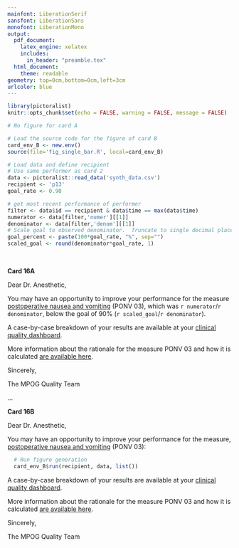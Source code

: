 ```yaml
---
mainfont: LiberationSerif
sansfont: LiberationSans
monofont: LiberationMono
output: 
  pdf_document:
    latex_engine: xelatex
    includes:
      in_header: "preamble.tex"
  html_document:
    theme: readable
geometry: top=0cm,bottom=0cm,left=3cm
urlcolor: blue
---
```


```r
library(pictoralist)
knitr::opts_chunk$set(echo = FALSE, warning = FALSE, message = FALSE)

# No figure for card A

# Load the source code for the figure of card B
card_env_B <- new.env()
source(file='fig_single_bar.R', local=card_env_B)

# Load data and define recipient
# Use same performer as card 2
data <- pictoralist::read_data('synth_data.csv')
recipient <- 'p13'
goal_rate <- 0.90

# get most recent performance of performer
filter <- data$id == recipient & data$time == max(data$time)
numerator <- data[filter,'numer'][[1]]
denominator <- data[filter,'denom'][[1]]
# Scale goal to observed denominator.  Truncate to single decimal place
goal_percent <- paste(100*goal_rate, "%", sep="")
scaled_goal <- round(denominator*goal_rate, 1)
```

<!-- CARD 16A -->
\vspace{2.0cm}\ 

**Card 16A**

Dear Dr. Anesthetic,

You may have an opportunity to improve your performance for the measure [postoperative nausea and vomiting](https://mpog.org/files/quality/measures/ponv-03_spec.pdf) (PONV 03), which was `r numerator`/`r denominator`, below the goal of 90% (`r scaled_goal`/`r denominator`).

A case-by-case breakdown of your results are available at your [clinical quality dashboard](https://www.aspirecqi.org/HIEBus/identityserver/local/login?signInId=2b0fc382a1904b699377c926723c9eb4).

More information about the rationale for the measure PONV 03 and how it is calculated [are available here](https://spec.mpog.org/Spec/Public/33).

Sincerely,

The MPOG Quality Team
  
\vspace{8.0cm} 
...
\vspace{1.0cm} 

<!-- CARD 16B -->
**Card 16B**

Dear Dr. Anesthetic,

You may have an opportunity to improve your performance for the measure, [postoperative nausea and vomiting](https://mpog.org/files/quality/measures/ponv-03_spec.pdf) (PONV 03):

```r
  # Run figure generation
  card_env_B$run(recipient, data, list())
```

A case-by-case breakdown of your results are available at your [clinical quality dashboard](https://www.aspirecqi.org/HIEBus/identityserver/local/login?signInId=2b0fc382a1904b699377c926723c9eb4).

More information about the rationale for the measure PONV 03 and how it is calculated [are available here](https://spec.mpog.org/Spec/Public/33).

Sincerely,

The MPOG Quality Team
